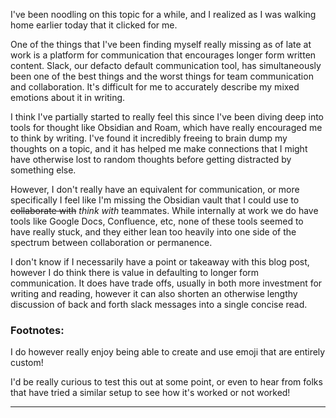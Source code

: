 
I've been noodling on this topic for a while, and I realized as I was walking
home earlier today that it clicked for me.

One of the things that I've been finding myself really missing as of late at
work is a platform for communication that encourages longer form written
content. Slack, our defacto default communication tool, has simultaneously been
one of the best things and the worst things for team communication and
collaboration. It's difficult for me to accurately describe my mixed emotions
about it in writing<FootnoteRef id="1" />.

I think I've partially started to really feel this since I've been diving deep
into tools for thought like Obsidian and Roam, which have really encouraged me
to think by writing. I've found it incredibly freeing to brain dump my thoughts
on a topic, and it has helped me make connections that I might have otherwise
lost to random thoughts before getting distracted by something else.

However, I don't really have an equivalent for communication, or more
specifically I feel like I'm missing the Obsidian vault that I could use to
~~collaborate with~~ _think with_ teammates<FootnoteRef id="2" />. While
internally at work we do have tools like Google Docs, Confluence, etc, none of
these tools seemed to have really stuck, and they either lean too heavily into
one side of the spectrum between collaboration or permanence.

I don't know if I necessarily have a point or takeaway with this blog post,
however I do think there is value in defaulting to longer form communication. It
does have trade offs, usually in both more investment for writing and reading,
however it can also shorten an otherwise lengthy discussion of back and forth
slack messages into a single concise read.

<Spacer />

### Footnotes:

<Footnote id="1">I do however really enjoy being able to create and use emoji
that are entirely custom!</Footnote>

<Footnote id="2">I'd be really curious to test this out at some point, or even
to hear from folks that have tried a similar setup to see how it's worked or not
worked!</Footnote>

<Spacer />

---

<Spacer />
